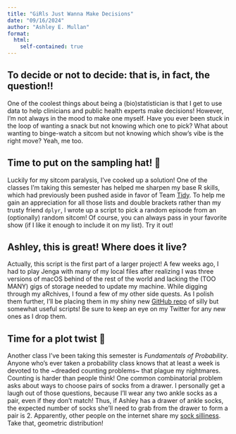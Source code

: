 ```yaml
---
title: "GiRls Just Wanna Make Decisions"
date: "09/16/2024"
author: "Ashley E. Mullan"
format:
  html:
    self-contained: true
---
```


## To decide or not to decide: that is, in fact, the question!!

One of the coolest things about being a (bio)statistician is that I get to use data to help clinicians and public health experts make decisions! However, I'm not always in the mood to make one myself. Have you ever been stuck in the loop of wanting a snack but not knowing which one to pick? What about wanting to binge-watch a sitcom but not knowing which show's vibe is the right move? Yeah, me too. 

## Time to put on the sampling hat! 👑

Luckily for my sitcom paralysis, I've cooked up a solution! One of the classes I'm taking this semester has helped me sharpen my base R skills, which had previously been pushed aside in favor of Team [Tidy](https://www.tidyverse.org/). To help me gain an appreciation for all those lists and double brackets rather than my trusty friend `dplyr`, I wrote up a script to pick a random episode from an (optionally) random sitcom! Of course, you can always pass in your favorite show (if I like it enough to include it on my list). Try it out!

## Ashley, this is great! Where does it live?

Actually, this script is the first part of a larger project! A few weeks ago, I had to play Jenga with many of my local files after realizing I was three versions of macOS behind of the rest of the world and lacking the (TOO MANY) gigs of storage needed to update my machine. While digging through my aRchives, I found a few of my other side quests. As I polish them further, I'll be placing them in my shiny new [GitHub repo](https://github.com/ashleymullan/side_quests) of silly but somewhat useful scripts! Be sure to keep an eye on my Twitter for any new ones as I drop them.

## Time for a plot twist 📖

Another class I've been taking this semester is *Fundamentals of Probability*. Anyone who's ever taken a probability class knows that at least a week is devoted to the ~dreaded counting problems~ that plague my nightmares. Counting is harder than people think! One common combinatorial problem asks about ways to choose pairs of socks from a drawer. I personally get a laugh out of those questions, because I'll wear any two ankle socks as a pair, even if they don't match! Thus, if Ashley has a drawer of ankle socks, the expected number of socks she'll need to grab from the drawer to form a pair is 2. Apparently, other people on the internet share my [sock silliness](https://medium.com/whatevers/5-reasons-why-i-wear-mismatched-socks-a7f51cd444ac). Take that, geometric distribution! 

